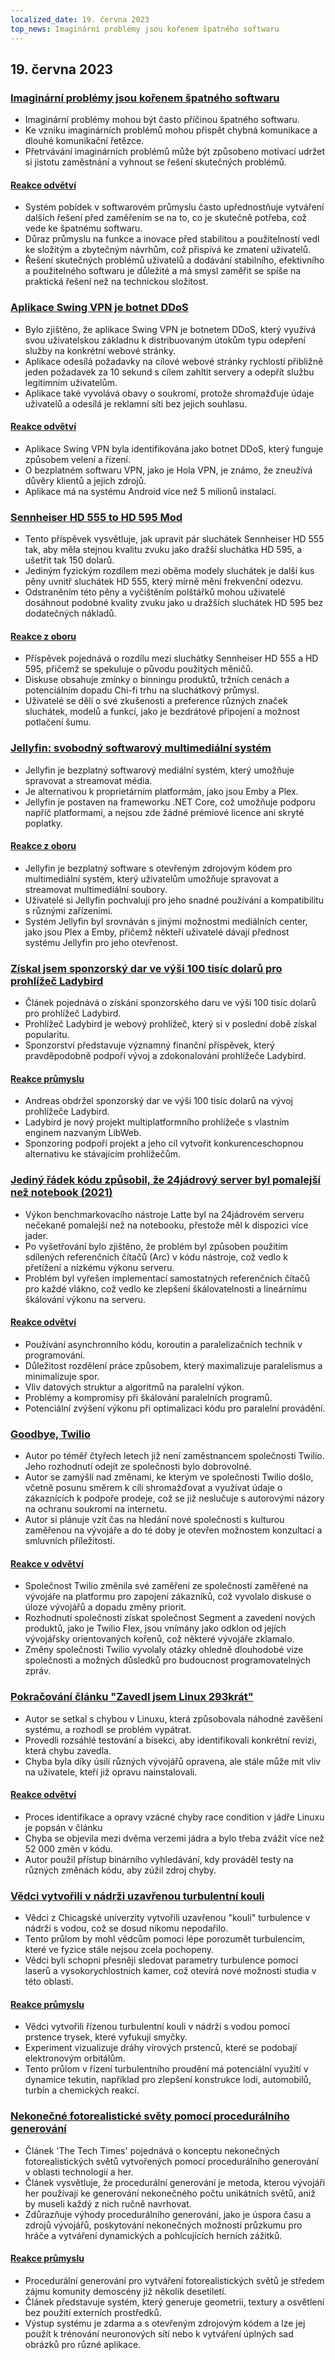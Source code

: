 ```yaml
---
localized_date: 19. června 2023
top_news: Imaginární problémy jsou kořenem špatného softwaru
---
```




<CallToAction />

<Steps>

## 19. června 2023

### [Imaginární problémy jsou kořenem špatného softwaru](https://cerebralab.com/Imaginary_Problems_Are_the_Root_of_Bad_Software)

- Imaginární problémy mohou být často příčinou špatného softwaru.
- Ke vzniku imaginárních problémů mohou přispět chybná komunikace a dlouhé komunikační řetězce.
- Přetrvávání imaginárních problémů může být způsobeno motivací udržet si jistotu zaměstnání a vyhnout se řešení skutečných problémů.

#### [Reakce odvětví](http://news.ycombinator.com/item?id=36380711)

- Systém pobídek v softwarovém průmyslu často upřednostňuje vytváření dalších řešení před zaměřením se na to, co je skutečně potřeba, což vede ke špatnému softwaru.
- Důraz průmyslu na funkce a inovace před stabilitou a použitelností vedl ke složitým a zbytečným návrhům, což přispívá ke zmatení uživatelů.
- Řešení skutečných problémů uživatelů a dodávání stabilního, efektivního a použitelného softwaru je důležité a má smysl zaměřit se spíše na praktická řešení než na technickou složitost.

### [Aplikace Swing VPN je botnet DDoS](https://lecromee.github.io/posts/swing_vpn_ddosing_sites/)

- Bylo zjištěno, že aplikace Swing VPN je botnetem DDoS, který využívá svou uživatelskou základnu k distribuovaným útokům typu odepření služby na konkrétní webové stránky.
- Aplikace odesílá požadavky na cílové webové stránky rychlostí přibližně jeden požadavek za 10 sekund s cílem zahltit servery a odepřít službu legitimním uživatelům.
- Aplikace také vyvolává obavy o soukromí, protože shromažďuje údaje uživatelů a odesílá je reklamní síti bez jejich souhlasu.

#### [Reakce odvětví](http://news.ycombinator.com/item?id=36382700)

- Aplikace Swing VPN byla identifikována jako botnet DDoS, který funguje způsobem velení a řízení.
- O bezplatném softwaru VPN, jako je Hola VPN, je známo, že zneužívá důvěry klientů a jejich zdrojů.
- Aplikace má na systému Android více než 5 milionů instalací.

### [Sennheiser HD 555 to HD 595 Mod](http://mikebeauchamp.com/misc/sennheiser-hd-555-to-hd-595-mod/)

- Tento příspěvek vysvětluje, jak upravit pár sluchátek Sennheiser HD 555 tak, aby měla stejnou kvalitu zvuku jako dražší sluchátka HD 595, a ušetřit tak 150 dolarů.
- Jediným fyzickým rozdílem mezi oběma modely sluchátek je další kus pěny uvnitř sluchátek HD 555, který mírně mění frekvenční odezvu.
- Odstraněním této pěny a vyčištěním polštářků mohou uživatelé dosáhnout podobné kvality zvuku jako u dražších sluchátek HD 595 bez dodatečných nákladů.

#### [Reakce z oboru](http://news.ycombinator.com/item?id=36377875)

- Příspěvek pojednává o rozdílu mezi sluchátky Sennheiser HD 555 a HD 595, přičemž se spekuluje o původu použitých měničů.
- Diskuse obsahuje zmínky o binningu produktů, tržních cenách a potenciálním dopadu Chi-fi trhu na sluchátkový průmysl.
- Uživatelé se dělí o své zkušenosti a preference různých značek sluchátek, modelů a funkcí, jako je bezdrátové připojení a možnost potlačení šumu.

### [Jellyfin: svobodný softwarový multimediální systém](https://github.com/jellyfin/jellyfin)

- Jellyfin je bezplatný softwarový mediální systém, který umožňuje spravovat a streamovat média.
- Je alternativou k proprietárním platformám, jako jsou Emby a Plex.
- Jellyfin je postaven na frameworku .NET Core, což umožňuje podporu napříč platformami, a nejsou zde žádné prémiové licence ani skryté poplatky.

#### [Reakce z oboru](http://news.ycombinator.com/item?id=36378689)

- Jellyfin je bezplatný software s otevřeným zdrojovým kódem pro multimediální systém, který uživatelům umožňuje spravovat a streamovat multimediální soubory.
- Uživatelé si Jellyfin pochvalují pro jeho snadné používání a kompatibilitu s různými zařízeními.
- Systém Jellyfin byl srovnáván s jinými možnostmi mediálních center, jako jsou Plex a Emby, přičemž někteří uživatelé dávají přednost systému Jellyfin pro jeho otevřenost.

### [Získal jsem sponzorský dar ve výši 100 tisíc dolarů pro prohlížeč Ladybird](https://twitter.com/awesomekling/status/1670298370550779905)

- Článek pojednává o získání sponzorského daru ve výši 100 tisíc dolarů pro prohlížeč Ladybird.
- Prohlížeč Ladybird je webový prohlížeč, který si v poslední době získal popularitu.
- Sponzorství představuje významný finanční příspěvek, který pravděpodobně podpoří vývoj a zdokonalování prohlížeče Ladybird.

#### [Reakce průmyslu](http://news.ycombinator.com/item?id=36377805)

- Andreas obdržel sponzorský dar ve výši 100 tisíc dolarů na vývoj prohlížeče Ladybird.
- Ladybird je nový projekt multiplatformního prohlížeče s vlastním enginem nazvaným LibWeb.
- Sponzoring podpoří projekt a jeho cíl vytvořit konkurenceschopnou alternativu ke stávajícím prohlížečům.

### [Jediný řádek kódu způsobil, že 24jádrový server byl pomalejší než notebook (2021)](https://pkolaczk.github.io/server-slower-than-a-laptop/)

- Výkon benchmarkovacího nástroje Latte byl na 24jádrovém serveru nečekaně pomalejší než na notebooku, přestože měl k dispozici více jader.
- Po vyšetřování bylo zjištěno, že problém byl způsoben použitím sdílených referenčních čítačů (Arc) v kódu nástroje, což vedlo k přetížení a nízkému výkonu serveru.
- Problém byl vyřešen implementací samostatných referenčních čítačů pro každé vlákno, což vedlo ke zlepšení škálovatelnosti a lineárnímu škálování výkonu na serveru.

#### [Reakce odvětví](http://news.ycombinator.com/item?id=36376669)

- Používání asynchronního kódu, koroutin a paralelizačních technik v programování.
- Důležitost rozdělení práce způsobem, který maximalizuje paralelismus a minimalizuje spor.
- Vliv datových struktur a algoritmů na paralelní výkon.
- Problémy a kompromisy při škálování paralelních programů.
- Potenciální zvýšení výkonu při optimalizaci kódu pro paralelní provádění.

### [Goodbye, Twilio](https://blog.miguelgrinberg.com/post/goodbye-twilio)

- Autor po téměř čtyřech letech již není zaměstnancem společnosti Twilio. Jeho rozhodnutí odejít ze společnosti bylo dobrovolné.
- Autor se zamýšlí nad změnami, ke kterým ve společnosti Twilio došlo, včetně posunu směrem k cíli shromažďovat a využívat údaje o zákaznících k podpoře prodeje, což se již neslučuje s autorovými názory na ochranu soukromí na internetu.
- Autor si plánuje vzít čas na hledání nové společnosti s kulturou zaměřenou na vývojáře a do té doby je otevřen možnostem konzultací a smluvních příležitostí.

#### [Reakce v odvětví](http://news.ycombinator.com/item?id=36382361)

- Společnost Twilio změnila své zaměření ze společnosti zaměřené na vývojáře na platformu pro zapojení zákazníků, což vyvolalo diskuse o úloze vývojářů a dopadu změny priorit.
- Rozhodnutí společnosti získat společnost Segment a zavedení nových produktů, jako je Twilio Flex, jsou vnímány jako odklon od jejích vývojářsky orientovaných kořenů, což některé vývojáře zklamalo.
- Změny společnosti Twilio vyvolaly otázky ohledně dlouhodobé vize společnosti a možných důsledků pro budoucnost programovatelných zpráv.

### [Pokračování článku "Zavedl jsem Linux 293krát"](https://rwmj.wordpress.com/2023/06/18/follow-up-to-i-booted-linux-292612-times/)

- Autor se setkal s chybou v Linuxu, která způsobovala náhodné zavěšení systému, a rozhodl se problém vypátrat.
- Provedli rozsáhlé testování a bisekci, aby identifikovali konkrétní revizi, která chybu zavedla.
- Chyba byla díky úsilí různých vývojářů opravena, ale stále může mít vliv na uživatele, kteří již opravu nainstalovali.

#### [Reakce odvětví](http://news.ycombinator.com/item?id=36379615)

- Proces identifikace a opravy vzácné chyby race condition v jádře Linuxu je popsán v článku
- Chyba se objevila mezi dvěma verzemi jádra a bylo třeba zvážit více než 52 000 změn v kódu.
- Autor použil přístup binárního vyhledávání, kdy prováděl testy na různých změnách kódu, aby zúžil zdroj chyby.

### [Vědci vytvořili v nádrži uzavřenou turbulentní kouli](https://news.uchicago.edu/story/tempest-teacup-uchicago-physicists-make-breakthrough-creating-turbulence)

- Vědci z Chicagské univerzity vytvořili uzavřenou "kouli" turbulence v nádrži s vodou, což se dosud nikomu nepodařilo.
- Tento průlom by mohl vědcům pomoci lépe porozumět turbulencím, které ve fyzice stále nejsou zcela pochopeny.
- Vědci byli schopni přesněji sledovat parametry turbulence pomocí laserů a vysokorychlostních kamer, což otevírá nové možnosti studia v této oblasti.

#### [Reakce průmyslu](http://news.ycombinator.com/item?id=36376875)

- Vědci vytvořili řízenou turbulentní kouli v nádrži s vodou pomocí prstence trysek, které vyfukují smyčky.
- Experiment vizualizuje dráhy vírových prstenců, které se podobají elektronovým orbitálům.
- Tento průlom v řízení turbulentního proudění má potenciální využití v dynamice tekutin, například pro zlepšení konstrukce lodí, automobilů, turbín a chemických reakcí.

### [Nekonečné fotorealistické světy pomocí procedurálního generování](https://arxiv.org/abs/2306.09310)

- Článek 'The Tech Times' pojednává o konceptu nekonečných fotorealistických světů vytvořených pomocí procedurálního generování v oblasti technologií a her.
- Článek vysvětluje, že procedurální generování je metoda, kterou vývojáři her používají ke generování nekonečného počtu unikátních světů, aniž by museli každý z nich ručně navrhovat.
- Zdůrazňuje výhody procedurálního generování, jako je úspora času a zdrojů vývojářů, poskytování nekonečných možností průzkumu pro hráče a vytváření dynamických a pohlcujících herních zážitků.

#### [Reakce průmyslu](http://news.ycombinator.com/item?id=36376071)

- Procedurální generování pro vytváření fotorealistických světů je středem zájmu komunity demoscény již několik desetiletí.
- Článek představuje systém, který generuje geometrii, textury a osvětlení bez použití externích prostředků.
- Výstup systému je zdarma a s otevřeným zdrojovým kódem a lze jej použít k trénování neuronových sítí nebo k vytváření úplných sad obrázků pro různé aplikace.

</Steps>
